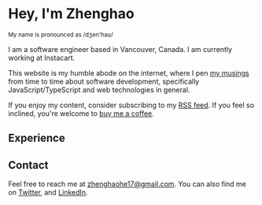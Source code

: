 <h1 class="text-3xl">Hey, I'm Zhenghao</h1>
<small>My name is pronounced as /dʒen'haʊ/</small>
<Spacer />

<MyPic />

<Spacer />I am a software engineer based in Vancouver, Canada. I am currently working at Instacart. 

This website is my humble abode on the internet, where I pen [my musings](/posts) from time to time about software development, specifically JavaScript/TypeScript and web technologies in general. 

If you enjoy my content, consider subscribing to my [RSS feed](/rss.xml). If you feel so inclined, you're welcome to [buy me a coffee](https://www.buymeacoffee.com/zhenghaohez).


<Spacer />

## Experience

<Experience />

<Spacer />

## Contact

Feel free to reach me at [zhenghaohe17@gmail.com](mailto:zhenghaohe17@gmail.com?subject=Hey%20Zhenghao).
You can also find me on [Twitter](https://twitter.com/he_zhenghao), and [LinkedIn](https://www.linkedin.com/in/zhenghao-he-720510117/).